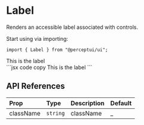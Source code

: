 
<h1 className="text-4xl font-bold mt-5">Label</h1>
<p className="text-xl">Renders an accessible label associated with controls.</p>
<IssueHeader source="label" />

Start using via importing:

```tsx code copy
import { Label } from "@perceptui/ui";
```

<div className="flex flex-col my-6 w-full">
  <div className="flex w-full gap-2 p-4 bg-blue-500/15 mb-2 rounded-lg">
    <Label>This is the label</Label>
  </div>
  <div className="block w-full py-0">
    ```jsx code copy
    <Label>This is the label</Label>
    ```
  </div>
</div>

## API References

| Prop      | Type     | Description | Default |
| :-------- | :------- | :---------- | :------ |
| className | `string` | className   | \_      |
